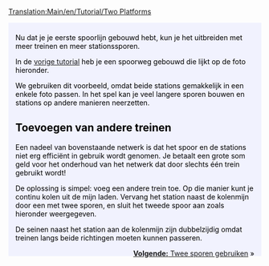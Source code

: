 [[Translation:Main/en/Tutorial/Two Platforms]]
{{en/Tabs|2|1
|Tutorial/Twee platforms/Nl|1. Twee platforms<!--
-->|Tutorial/Twee sporen/Nl|2. Twee sporen}}
<div style="padding:.5em 1em 1em 1em; border-top:none; background-color:#f1f2fe; color:#000;">
{{nl/Tutorial}}
Nu dat je je eerste spoorlijn gebouwd hebt, kun je het uitbreiden met meer treinen en meer stationssporen.

In de [[Main/nl/Tutorial|vorige tutorial]] heb je een spoorweg gebouwd die lijkt op de foto hieronder.
{{en/Phototable|[[File:en/Singletrain.png|400px]]|Twee varianten van een station en een trein|None}}

We gebruiken dit voorbeeld, omdat beide stations gemakkelijk in een enkele foto passen. In het spel kan je veel langere sporen bouwen en stations op andere manieren neerzetten.

== Toevoegen van andere treinen ==
Een nadeel van bovenstaande netwerk is dat het spoor en de stations niet erg efficiënt in gebruik wordt genomen. Je betaalt een grote som geld voor het onderhoud van het netwerk dat door slechts één trein gebruikt wordt!

De oplossing is simpel: voeg een andere trein toe. Op die manier kunt je continu kolen uit de mijn laden. Vervang het station naast de kolenmijn door een met twee sporen, en sluit het tweede spoor aan zoals hieronder weergegeven.
{{en/Phototable|[[File:en/TwotrainsOnetrack.png|400px]]|Het station aan de kolenmijn heeft nu twee perrons.|None}}

De seinen naast het station aan de kolenmijn zijn dubbelzijdig omdat treinen langs beide richtingen moeten kunnen passeren.

<span style="float: right">[[Main/nl/Tutorial/Twee sporen|'''Volgende:''' Twee sporen gebruiken]] &raquo;</span>
</div>